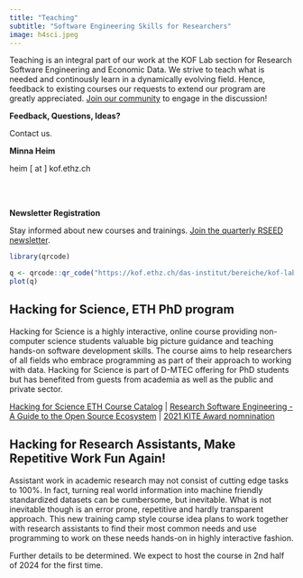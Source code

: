 ```yaml
---
title: "Teaching"
subtitle: "Software Engineering Skills for Researchers"
image: h4sci.jpeg
---
```




Teaching is an integral part of our work at the KOF Lab section for Research Software Engineering and Economic Data. We strive to teach what is needed and continously learn in a dynamically evolving field. 
Hence, feedback to existing courses our requests to extend our program are greatly appreciated. [Join our community](community.qmd) to engage in the discussion! 


::: {.column-margin}

**Feedback, Questions, Ideas?**

Contact us. 

**Minna Heim**

heim [ at ] kof.ethz.ch

<br><br>


**Newsletter Registration**

Stay informed about new courses and trainings. [Join the quarterly RSEED newsletter](https://kof.ethz.ch/das-institut/bereiche/kof-lab.html).

```r
library(qrcode)

q <- qrcode::qr_code("https://kof.ethz.ch/das-institut/bereiche/kof-lab.html")
plot(q)

```

:::



## Hacking for Science, ETH PhD program

Hacking for Science is a highly interactive, online course providing non-computer science students valuable big picture guidance and teaching hands-on software development skills. The course aims to help researchers of all fields who embrace programming as part of their approach to working with data. 
Hacking for Science is part of D-MTEC offering for PhD students but has benefited from guests from academia as well as the public and private sector. 

[Hacking for Science ETH Course Catalog]() | [Research Software Engineering - A Guide to the Open Source Ecosystem](https://rse-book.github.io) | [2021 KITE Award nomnination]()



## Hacking for Research Assistants, Make Repetitive Work Fun Again! 

Assistant work in academic research may not consist of cutting edge tasks to 100%. In fact, turning real world information into machine friendly standardized datasets can be cumbersome, but inevitable. What is not inevitable though is an error prone, repetitive and hardly transparent approach. 
This new training camp style course idea plans to work together with research assistants to find their most common needs and use programming to work on these needs hands-on in highly interactive fashion.  

Further details to be determined. We expect to host the course in 2nd half of 2024 for the first time. 





